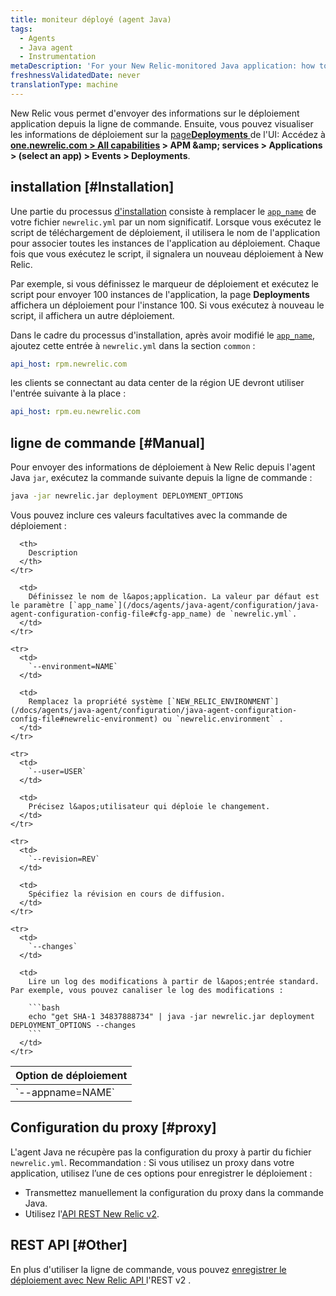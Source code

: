 ```yaml
---
title: moniteur déployé (agent Java)
tags:
  - Agents
  - Java agent
  - Instrumentation
metaDescription: 'For your New Relic-monitored Java application: how to track and monitor deployment data.'
freshnessValidatedDate: never
translationType: machine
---
```


New Relic vous permet d&apos;envoyer des informations sur le déploiement application depuis la ligne de commande. Ensuite, vous pouvez visualiser les informations de déploiement sur la [page<DNT>**Deployments**</DNT> ](/docs/apm/applications-menu/events/deployments-page)de l&apos;UI: Accédez à <DNT>**[one.newrelic.com &gt; All capabilities](https://one.newrelic.com/all-capabilities) &gt; APM &amp;amp; services &gt; Applications &gt; (select an app) &gt; Events &gt; Deployments**</DNT>.

## installation [#Installation]

Une partie du processus [d&apos;installation](/docs/agents/java-agent/installation/java-agent-manual-installation) consiste à remplacer le [`app_name`](/docs/agents/java-agent/configuration/java-agent-configuration-config-file#cfg-app_name) de votre fichier `newrelic.yml` par un nom significatif. Lorsque vous exécutez le script de téléchargement de déploiement, il utilisera le nom de l&apos;application pour associer toutes les instances de l&apos;application au déploiement. Chaque fois que vous exécutez le script, il signalera un nouveau déploiement à New Relic.

Par exemple, si vous définissez le marqueur de déploiement et exécutez le script pour envoyer 100 instances de l&apos;application, la page <DNT>**Deployments**</DNT> affichera un déploiement pour l&apos;instance 100. Si vous exécutez à nouveau le script, il affichera un autre déploiement.

Dans le cadre du processus d&apos;installation, après avoir modifié le [`app_name`](/docs/agents/java-agent/configuration/java-agent-configuration-config-file#cfg-app_name), ajoutez cette entrée à `newrelic.yml` dans la section `common` :

```yml
api_host: rpm.newrelic.com
```

les clients se connectant au data center de la région UE devront utiliser l&apos;entrée suivante à la place :

```yml
api_host: rpm.eu.newrelic.com
```

## ligne de commande [#Manual]

Pour envoyer des informations de déploiement à New Relic depuis l&apos;agent Java `jar`, exécutez la commande suivante depuis la ligne de commande :

```bash
java -jar newrelic.jar deployment DEPLOYMENT_OPTIONS
```

Vous pouvez inclure ces valeurs facultatives avec la commande de déploiement :

<table>
  <thead>
    <tr>
      <th style={{ width: "225px" }}>
        Option de déploiement
      </th>

      <th>
        Description
      </th>
    </tr>
  </thead>

  <tbody>
    <tr>
      <td>
        `--appname=NAME`
      </td>

      <td>
        Définissez le nom de l&apos;application. La valeur par défaut est le paramètre [`app_name`](/docs/agents/java-agent/configuration/java-agent-configuration-config-file#cfg-app_name) de `newrelic.yml`.
      </td>
    </tr>

    <tr>
      <td>
        `--environment=NAME`
      </td>

      <td>
        Remplacez la propriété système [`NEW_RELIC_ENVIRONMENT`](/docs/agents/java-agent/configuration/java-agent-configuration-config-file#newrelic-environment) ou `newrelic.environment` .
      </td>
    </tr>

    <tr>
      <td>
        `--user=USER`
      </td>

      <td>
        Précisez l&apos;utilisateur qui déploie le changement.
      </td>
    </tr>

    <tr>
      <td>
        `--revision=REV`
      </td>

      <td>
        Spécifiez la révision en cours de diffusion.
      </td>
    </tr>

    <tr>
      <td>
        `--changes`
      </td>

      <td>
        Lire un log des modifications à partir de l&apos;entrée standard. Par exemple, vous pouvez canaliser le log des modifications :

        ```bash
        echo "get SHA-1 34837888734" | java -jar newrelic.jar deployment DEPLOYMENT_OPTIONS --changes
        ```
      </td>
    </tr>
  </tbody>
</table>

## Configuration du proxy [#proxy]

L&apos;agent Java ne récupère pas la configuration du proxy à partir du fichier `newrelic.yml`. Recommandation : Si vous utilisez un proxy dans votre application, utilisez l’une de ces options pour enregistrer le déploiement :

* Transmettez manuellement la configuration du proxy dans la commande Java.
* Utilisez l&apos;[API REST New Relic v2](/docs/apm/new-relic-apm/maintenance/recording-deployments).

## REST API [#Other]

En plus d&apos;utiliser la ligne de commande, vous pouvez [enregistrer le déploiement avec New Relic API ](/docs/apm/new-relic-apm/maintenance/recording-deployments)l&apos;REST v2 .